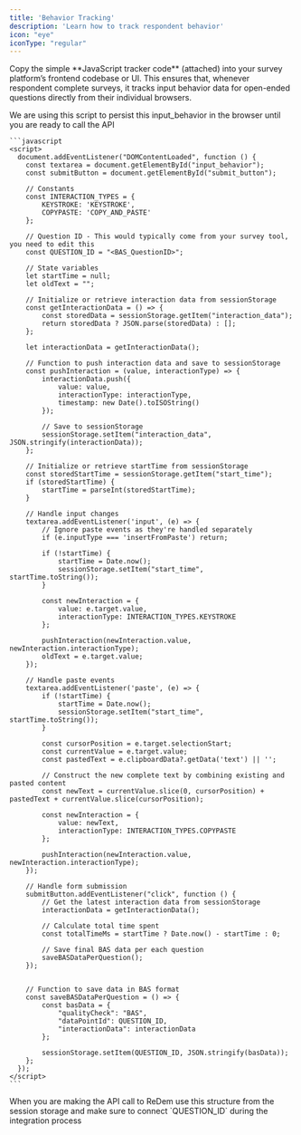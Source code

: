 ```yaml
---
title: 'Behavior Tracking'
description: 'Learn how to track respondent behavior'
icon: "eye"
iconType: "regular"
---
```


<Steps titleSize="h3">
  <Step title="Implementing a JavaScript Tracker for User Behavior Data">
    <p> Copy the simple **JavaScript tracker code** (attached) into your survey platform’s frontend codebase or UI. This ensures that, whenever respondent complete surveys, it tracks input behavior data for open-ended questions directly from their individual browsers. </p>
  </Step>
  <Step title="Integrate ReDem API into your workflow">
    <p>We are using this script to persist this input_behavior in the browser until you are ready to call the API</p>

    ```javascript
    <script>
      document.addEventListener("DOMContentLoaded", function () {
        const textarea = document.getElementById("input_behavior");
        const submitButton = document.getElementById("submit_button");
      
        // Constants
        const INTERACTION_TYPES = {
            KEYSTROKE: 'KEYSTROKE',
            COPYPASTE: 'COPY_AND_PASTE'
        };
      
        // Question ID - This would typically come from your survey tool, you need to edit this
        const QUESTION_ID = "<BAS_QuestionID>";
        
        // State variables
        let startTime = null;
        let oldText = "";
      
        // Initialize or retrieve interaction data from sessionStorage
        const getInteractionData = () => {
            const storedData = sessionStorage.getItem("interaction_data");
            return storedData ? JSON.parse(storedData) : [];
        };
      
        let interactionData = getInteractionData();
      
        // Function to push interaction data and save to sessionStorage
        const pushInteraction = (value, interactionType) => {
            interactionData.push({
                value: value,
                interactionType: interactionType,
                timestamp: new Date().toISOString()
            });
          
            // Save to sessionStorage
            sessionStorage.setItem("interaction_data", JSON.stringify(interactionData));
        };
      
        // Initialize or retrieve startTime from sessionStorage
        const storedStartTime = sessionStorage.getItem("start_time");
        if (storedStartTime) {
            startTime = parseInt(storedStartTime);
        }
      
        // Handle input changes
        textarea.addEventListener('input', (e) => {
            // Ignore paste events as they're handled separately
            if (e.inputType === 'insertFromPaste') return;
          
            if (!startTime) {
                startTime = Date.now();
                sessionStorage.setItem("start_time", startTime.toString());
            }
          
            const newInteraction = {
                value: e.target.value,
                interactionType: INTERACTION_TYPES.KEYSTROKE
            };
          
            pushInteraction(newInteraction.value, newInteraction.interactionType);
            oldText = e.target.value;
        });
      
        // Handle paste events
        textarea.addEventListener('paste', (e) => {
            if (!startTime) {
                startTime = Date.now();
                sessionStorage.setItem("start_time", startTime.toString());
            }
            
            const cursorPosition = e.target.selectionStart;
            const currentValue = e.target.value;
            const pastedText = e.clipboardData?.getData('text') || '';
            
            // Construct the new complete text by combining existing and pasted content
            const newText = currentValue.slice(0, cursorPosition) + pastedText + currentValue.slice(cursorPosition);
            
            const newInteraction = {
                value: newText,
                interactionType: INTERACTION_TYPES.COPYPASTE
            };
            
            pushInteraction(newInteraction.value, newInteraction.interactionType);
        });
      
        // Handle form submission
        submitButton.addEventListener("click", function () {
            // Get the latest interaction data from sessionStorage
            interactionData = getInteractionData();
          
            // Calculate total time spent
            const totalTimeMs = startTime ? Date.now() - startTime : 0;
          
            // Save final BAS data per each question
            saveBASDataPerQuestion();
        });


        // Function to save data in BAS format
        const saveBASDataPerQuestion = () => {
            const basData = {
                "qualityCheck": "BAS",
                "dataPointId": QUESTION_ID,
                "interactionData": interactionData
            };
          
            sessionStorage.setItem(QUESTION_ID, JSON.stringify(basData));
        };
      });
    </script>
    ```
  </Step>
  <Step title="Use API response to trigger your next step">
    <p>When you are making the API call to ReDem use this structure from the session storage and make sure to connect `QUESTION_ID` during the integration process</p>
  </Step>
</Steps>